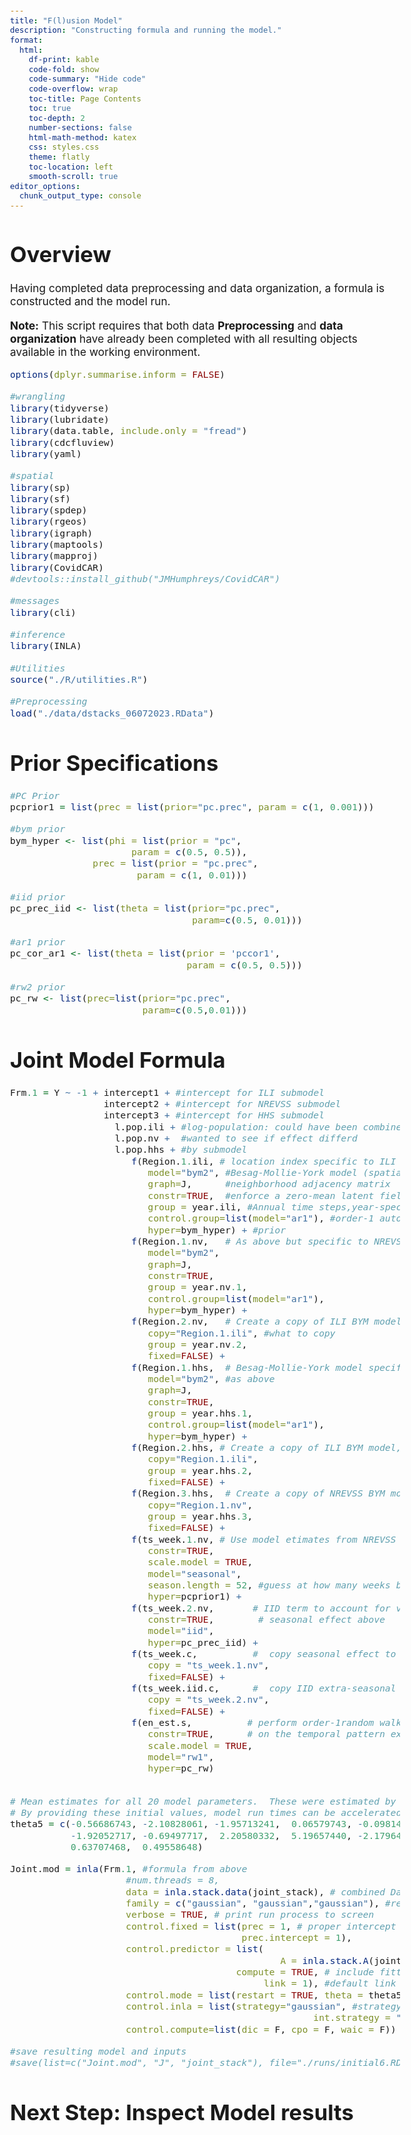 ```yaml
---
title: "F(l)usion Model"
description: "Constructing formula and running the model."
format:
  html:
    df-print: kable
    code-fold: show
    code-summary: "Hide code"
    code-overflow: wrap
    toc-title: Page Contents
    toc: true
    toc-depth: 2
    number-sections: false
    html-math-method: katex
    css: styles.css
    theme: flatly
    toc-location: left
    smooth-scroll: true
editor_options: 
  chunk_output_type: console
---
```

<style type="text/css">

body, td {
   font-size: 13pt;
}
code.r{
  font-size: 11pt;
}
pre {
  font-size: 11pt
}
</style>

# Overview   
Having completed data preprocessing and data organization, a formula is constructed and the model run.    
     
**Note:** This script requires that both data **Preprocessing** and **data organization** have already been completed with all resulting objects available in the working environment.    
      
        
```r
options(dplyr.summarise.inform = FALSE)

#wrangling
library(tidyverse)
library(lubridate)
library(data.table, include.only = "fread")
library(cdcfluview)
library(yaml)

#spatial
library(sp)
library(sf)
library(spdep)
library(rgeos)
library(igraph)
library(maptools)
library(mapproj)
library(CovidCAR)
#devtools::install_github("JMHumphreys/CovidCAR")

#messages
library(cli)

#inference
library(INLA)

#Utilities
source("./R/utilities.R")

#Preprocessing  
load("./data/dstacks_06072023.RData")
```

# Prior Specifications
```r
#PC Prior
pcprior1 = list(prec = list(prior="pc.prec", param = c(1, 0.001)))

#bym prior
bym_hyper <- list(phi = list(prior = "pc", 
                      param = c(0.5, 0.5)), 
               prec = list(prior = "pc.prec", 
                       param = c(1, 0.01)))  

#iid prior
pc_prec_iid <- list(theta = list(prior="pc.prec", 
                                 param=c(0.5, 0.01)))

#ar1 prior
pc_cor_ar1 <- list(theta = list(prior = 'pccor1', 
                                param = c(0.5, 0.5)))

#rw2 prior
pc_rw <- list(prec=list(prior="pc.prec", 
                        param=c(0.5,0.01)))
```


# Joint Model Formula
```r
Frm.1 = Y ~ -1 + intercept1 + #intercept for ILI submodel
                 intercept2 + #intercept for NREVSS submodel
                 intercept3 + #intercept for HHS submodel
                   l.pop.ili + #log-population: could have been combined, but
                   l.pop.nv +  #wanted to see if effect differd   
                   l.pop.hhs + #by submodel
                      f(Region.1.ili, # location index specific to ILI submodel
                         model="bym2", #Besag-Mollie-York model (spatial + region IID)
                         graph=J,      #neighborhood adjacency matrix
                         constr=TRUE,  #enforce a zero-mean latent field
                         group = year.ili, #Annual time steps,year-specific spatial fields
                         control.group=list(model="ar1"), #order-1 autoregressive between annual fields
                         hyper=bym_hyper) + #prior
                      f(Region.1.nv,   # As above but specific to NREVSS submodel
                         model="bym2",
                         graph=J,
                         constr=TRUE,
                         group = year.nv.1, 
                         control.group=list(model="ar1"),
                         hyper=bym_hyper) + 
                      f(Region.2.nv,   # Create a copy of ILI BYM model, and share it with NREVSS submodel
                         copy="Region.1.ili", #what to copy
                         group = year.nv.2,
                         fixed=FALSE) +
                      f(Region.1.hhs,  # Besag-Mollie-York model specific to HHS submodel
                         model="bym2", #as above
                         graph=J,
                         constr=TRUE, 
                         group = year.hhs.1,
                         control.group=list(model="ar1"),
                         hyper=bym_hyper) + 
                      f(Region.2.hhs, # Create a copy of ILI BYM model, and share it with HHS submodel
                         copy="Region.1.ili",
                         group = year.hhs.2,
                         fixed=FALSE) +
                      f(Region.3.hhs,  # Create a copy of NREVSS BYM model, and share it with HHS submodel
                         copy="Region.1.nv",
                         group = year.hhs.3,
                         fixed=FALSE) + 
                      f(ts_week.1.nv, # Use model etimates from NREVSS submodel to identify seasonality          
                         constr=TRUE,
                         scale.model = TRUE,
                         model="seasonal",
                         season.length = 52, #guess at how many weeks between seasonal cycles
                         hyper=pcprior1) +
                      f(ts_week.2.nv,       # IID term to account for variation outside of          
                         constr=TRUE,        # seasonal effect above
                         model="iid",
                         hyper=pc_prec_iid) +
                      f(ts_week.c,          #  copy seasonal effect to HHS submodel
                         copy = "ts_week.1.nv",
                         fixed=FALSE) +
                      f(ts_week.iid.c,      #  copy IID extra-seasonal effect to HHS submodel
                         copy = "ts_week.2.nv",
                         fixed=FALSE) +
                      f(en_est.s,          # perform order-1random walk across all levels based         
                         constr=TRUE,      # on the temporal pattern exhibited by the FluSurv data
                         scale.model = TRUE,
                         model="rw1",
                         hyper=pc_rw)


# Mean estimates for all 20 model parameters.  These were estimated by running a smaller, 5yr model. 
# By providing these initial values, model run times can be accelerated and get better "convergence" (equivalent of)
theta5 = c(-0.56686743, -2.10828061, -1.95713241,  0.06579743, -0.09814683,  2.61967616, -1.27387472,  0.19664533,  1.81029996,
           -1.92052717, -0.69497717,  2.20580332,  5.19657440, -2.17964335, -2.24216194, -0.12524395,  0.60062266,  0.20796619,
           0.63707468,  0.49558648)

Joint.mod = inla(Frm.1, #formula from above
      				 #num.threads = 8,
      				 data = inla.stack.data(joint_stack), # combined DataStack with substacks for all submodels
      				 family = c("gaussian", "gaussian","gaussian"), #responses are normal
      				 verbose = TRUE, # print run process to screen
      				 control.fixed = list(prec = 1, # proper intercept
      									  prec.intercept = 1), 
      				 control.predictor = list(
      											 A = inla.stack.A(joint_stack), 
      									 compute = TRUE, # include fitted values
      										  link = 1), #default link function settings
      				 control.mode = list(restart = TRUE, theta = theta5), #initial values above
      				 control.inla = list(strategy="gaussian", #strategy to speed up
      											       int.strategy = "eb"), #empirical Bayes (based on modes)
      				 control.compute=list(dic = F, cpo = F, waic = F)) # these just slow the run down

#save resulting model and inputs  
#save(list=c("Joint.mod", "J", "joint_stack"), file="./runs/initial6.RData", version = 2)
```


# Next Step: Inspect Model results